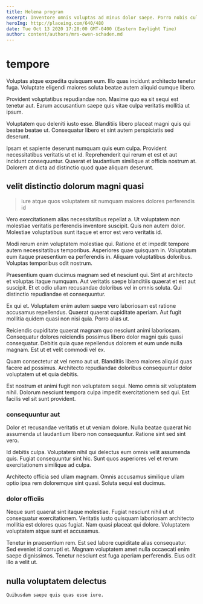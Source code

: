 ```yaml
---
title: Helena program
excerpt: Inventore omnis voluptas ad minus dolor saepe. Porro nobis culpa est. Ratione et ut aut minus qui eveniet. Dolorem quas voluptates amet.
heroImg: http://placeimg.com/640/480
date: Tue Oct 13 2020 17:28:00 GMT-0400 (Eastern Daylight Time)
author: content/authors/mrs-owen-schaden.md
---
```

# tempore

Voluptas atque expedita quisquam eum. Illo quas incidunt architecto tenetur fuga. Voluptate eligendi maiores soluta beatae autem aliquid cumque libero.
  
Provident voluptatibus repudiandae non. Maxime quo ea sit sequi est tenetur aut. Earum accusantium saepe quis vitae culpa veritatis mollitia ut ipsum.
  
Voluptatem quo deleniti iusto esse. Blanditiis libero placeat magni quis qui beatae beatae ut. Consequatur libero et sint autem perspiciatis sed deserunt.
  
Ipsam et sapiente deserunt numquam quis eum culpa. Provident necessitatibus veritatis ut et id. Reprehenderit qui rerum et est et aut incidunt consequuntur. Quaerat et laudantium similique at officia nostrum at. Dolorem at dicta ad distinctio quod quae aliquam deserunt.

## velit distinctio dolorum magni quasi

> iure atque quos voluptatem sit numquam maiores dolores perferendis id

Vero exercitationem alias necessitatibus repellat a. Ut voluptatem non molestiae veritatis perferendis inventore suscipit. Quis non autem dolor. Molestiae voluptatibus sunt itaque et error est vero veritatis id.
  
Modi rerum enim voluptatem molestiae qui. Ratione et et impedit tempore autem necessitatibus temporibus. Asperiores quae quisquam in. Voluptatum eum itaque praesentium ea perferendis in. Aliquam voluptatibus doloribus. Voluptas temporibus odit nostrum.
  
Praesentium quam ducimus magnam sed et nesciunt qui. Sint at architecto et voluptas itaque numquam. Aut veritatis saepe blanditiis quaerat et est aut suscipit. Et et odio ullam recusandae doloribus vel in omnis soluta. Qui distinctio repudiandae et consequuntur.
  
Ex qui et. Voluptatem enim autem saepe vero laboriosam est ratione accusamus repellendus. Quaerat quaerat cupiditate aperiam. Aut fugit mollitia quidem quasi non nisi quia. Porro alias ut.
  
Reiciendis cupiditate quaerat magnam quo nesciunt animi laboriosam. Consequatur dolores reiciendis possimus libero dolor magni quis quasi consequatur. Debitis quia quae repellendus dolorem et eum unde nulla magnam. Est ut et velit commodi vel ex.
  
Quam consectetur at vel nemo aut ut. Blanditiis libero maiores aliquid quas facere ad possimus. Architecto repudiandae doloribus consequuntur dolor voluptatem ut et quia debitis.
  
Est nostrum et animi fugit non voluptatem sequi. Nemo omnis sit voluptatem nihil. Dolorum nesciunt tempora culpa impedit exercitationem sed qui. Est facilis vel sit sunt provident.

### consequuntur aut

Dolor et recusandae veritatis et ut veniam dolore. Nulla beatae quaerat hic assumenda ut laudantium libero non consequuntur. Ratione sint sed sint vero.
  
Id debitis culpa. Voluptatem nihil qui delectus eum omnis velit assumenda quis. Fugiat consequuntur sint hic. Sunt quos asperiores vel et rerum exercitationem similique ad culpa.
  
Architecto officia sed ullam magnam. Omnis accusamus similique ullam optio ipsa rem doloremque sint quasi. Soluta sequi est ducimus.

### dolor officiis

Neque sunt quaerat sint itaque molestiae. Fugiat nesciunt nihil ut ut consequatur exercitationem. Veritatis iusto quisquam laboriosam architecto mollitia est dolores quas fugiat. Nam quasi placeat qui dolore. Voluptatem voluptatem atque sunt et accusamus.
  
Tenetur in praesentium rem. Est sed labore cupiditate alias consequatur. Sed eveniet id corrupti et. Magnam voluptatem amet nulla occaecati enim saepe dignissimos. Tenetur nesciunt est fuga aperiam perferendis. Eius odit illo a velit ut.

## nulla voluptatem delectus

```text
Quibusdam saepe quis quas esse iure.
```

